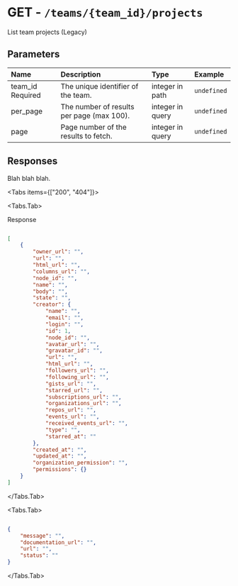 
# GET - `/teams/{team_id}/projects`

List team projects (Legacy)

## Parameters

| Name | Description | Type | Example |
| :---- | :---- | :---- | :---- |
| team_id <span class="bg-blue-100 text-blue-800 text-xs font-medium me-2 px-2.5 py-0.5 rounded dark:bg-blue-900 dark:text-blue-300">Required</span> | The unique identifier of the team. | integer in path | `undefined` |
| per_page  | The number of results per page (max 100). | integer in query | `undefined` |
| page  | Page number of the results to fetch. | integer in query | `undefined` |

## Responses

Blah blah blah.

<Tabs items={["200", "404"]}>

<Tabs.Tab>

Response

```json

[
    {
        "owner_url": "",
        "url": "",
        "html_url": "",
        "columns_url": "",
        "node_id": "",
        "name": "",
        "body": "",
        "state": "",
        "creator": {
            "name": "",
            "email": "",
            "login": "",
            "id": 1,
            "node_id": "",
            "avatar_url": "",
            "gravatar_id": "",
            "url": "",
            "html_url": "",
            "followers_url": "",
            "following_url": "",
            "gists_url": "",
            "starred_url": "",
            "subscriptions_url": "",
            "organizations_url": "",
            "repos_url": "",
            "events_url": "",
            "received_events_url": "",
            "type": "",
            "starred_at": ""
        },
        "created_at": "",
        "updated_at": "",
        "organization_permission": "",
        "permissions": {}
    }
]

```

</Tabs.Tab>

<Tabs.Tab>



```json

{
    "message": "",
    "documentation_url": "",
    "url": "",
    "status": ""
}

```

</Tabs.Tab>

</Tabs>
